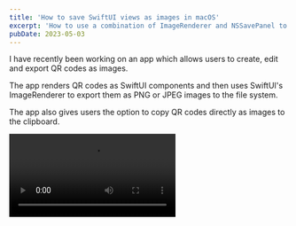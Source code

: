 ```yaml
---
title: 'How to save SwiftUI views as images in macOS'
excerpt: 'How to use a combination of ImageRenderer and NSSavePanel to save SwiftUI views as images to the macOS file system.'
pubDate: 2023-05-03
---
```



I have recently been working on an app which allows users to create, edit and export QR codes as images.

The app renders QR codes as SwiftUI components and then uses SwiftUI's ImageRenderer to export them as PNG or JPEG images to the file system.

The app also gives users the option to copy QR codes directly as images to the clipboard.

<Video src="/assets/posts/how-to-save-swiftui-views-as-images-in-macos/export-image.mp4" />

## Showing an NSSavePanel from SwiftUI

As it stands, SwiftUI does not have a native way to allow the user to save a file to disk from a macOS app using a save panel.

However, you can still use `AppKit` to create an `NSSavePanel` and present it from a SwiftUI view.

The code to show a panel that allows the user to create a new file in the file system with a specific extension is as follows:

```swift:QRCodeEditor.swift
private func showSavePanel(for type: UTType) -> URL? {
    let savePanel = NSSavePanel()
    savePanel.allowedContentTypes = [type]
    savePanel.canCreateDirectories = true
    savePanel.isExtensionHidden = false
    savePanel.title = "Save the QR Code as an image"
    savePanel.message = "Choose a folder and a name to store the image."
    savePanel.nameFieldLabel = "Image file name:"

    let response = savePanel.runModal()
    return response == .OK ? savePanel.url : nil
}
```

> I want to give a shoutout to [this awesome article](https://swdevnotes.com/swift/2022/save-an-image-to-macos-file-system-with-swiftui) from [Eric Callanan](https://www.linkedin.com/in/calleric/) which helped me figure out how to create and show an `NSSavePanel` from a SwiftUI view.

The function above creates an `NSSavePanel`, sets the allowed content types, shows the panel to the user using the `runModal` method and if the response is valid it then returns the URL where the new file will be created.

You can then use this private function directly from a `SwiftUI` view. In my case, I have a `ToolbarItem` with a set of `MenuButton`s that allow the user to export the QR code as an image in different formats:

```swift:QRCodeEditor.swift
struct QRCodeEditor: View {
    @ObservedObject var viewModel: QRCodeEditorViewModel

    var body: some View {
        HStack {
            QRCodeCanvas(qrCode: viewModel.qrCode)
                .frame(maxWidth: .infinity, maxHeight: .infinity, alignment: .center)

            Divider()

            Sidebar(qrCode: $viewModel.qrCode)
                .frame(idealWidth: 250, maxWidth: 250, maxHeight: .infinity)
        }
        .toolbar {
            ToolbarItem(placement: .primaryAction) {
                Menu {
                    MenuButton(image: "photo", title: "Save as PNG", action: {
                        // Show panel with PNG as the allowed content type
                        if let url = showSavePanel(for: .png) {
                            viewModel.save(at: url, with: .png)
                        }
                    })
                    MenuButton(image: "photo", title: "Save as JPEG", action: {
                        // Show panel with PNG as the allowed content type
                        if let url = showSavePanel(for: .jpeg) {
                            viewModel.save(at: url, with: .jpeg)
                        }
                    })
                    MenuButton(image: "doc.on.clipboard", title: "Copy to clipboard", action: { viewModel.copyToClipboard() })
                } label: {
                    Image(systemName: "square.and.arrow.up")
                }
            }
        }
    }
}
```

> It is important to note that you will need to set some read/write entitlements in your app's `Info.plist` file to be able to show the save panel and write to the file system. Please refer to [Eric's article to learn how to do so](https://swdevnotes.com/swift/2022/save-an-image-to-macos-file-system-with-swiftui).

## Rendering an image from a SwiftUI view

Now that you have the URL where the user wants to save the image in the file system, you can use SwiftUI's `ImageRenderer` to render an image from a SwiftUI view and then write it to said URL:

```swift
enum ContentType {
    case jpeg
    case png
}

@MainActor func save(_ qrCode: QRCodeModel, with contentType: ContentType, at url: URL) {
    let qrCodeView = QRCodeCanvas(qrCode: qrCode).frame(width: 1024, height: 1024)
    guard let cgImage = ImageRenderer(content: qrCodeView).cgImage else {
        return
    }

    let image = NSImage(cgImage: cgImage, size: .init(width: 1024, height: 1024))
    guard let representation = image?.tiffRepresentation else { return }
    let imageRepresentation = NSBitmapImageRep(data: representation)

    let imageData: Data?
    switch contentType {
    case .jpeg: imageData = imageRepresentation?.representation(using: .jpeg, properties: [:])
    case .png: imageData = imageRepresentation?.representation(using: .png, properties: [:])
    }

    try? imageData?.write(to: url)
}
```

Note that if you want to support multiple formats like in the snippet above, you will need to create an `NSBitmapImageRep` from the image's `tiffRepresentation` and then use the `representation(using:properties:)` method to convert the image to the desired format before writing it to a file URL.

## Bonus track: Saving an image to the clipboard

As I mentioned in the introduction, the app also allows users to save the image directly to the clipboard by using a combination of `ImageRenderer` and `NSPaseteboard` calls:

```swift
@MainActor func copyToClipboard(qrCode: QRCodeModel) {
    let qrCodeView = QRCodeCanvas(qrCode: qrCode).frame(width: 1024, height: 1024)
    guard let cgImage = ImageRenderer(content: qrCodeView).cgImage else {
        return
    }

    let image = NSImage(cgImage: cgImage, size: .init(width: 1024, height: 1024))
    let pasteboard = NSPasteboard.general
    pasteBoard.clearContents()
    pasteBoard.writeObjects([image])
}
```
